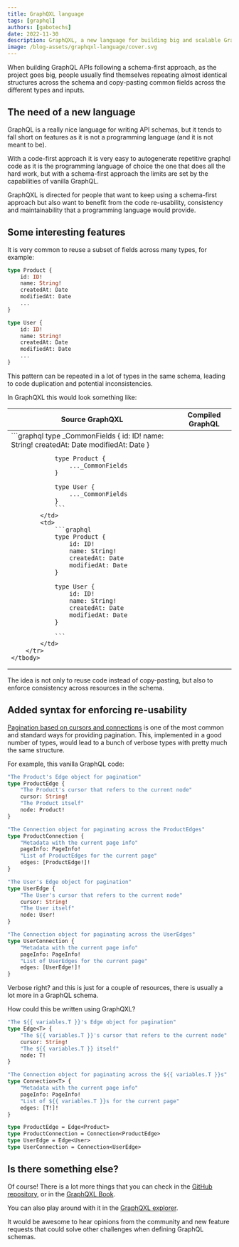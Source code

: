 ```yaml
---
title: GraphQXL language
tags: [graphql]
authors: [gabotechs]
date: 2022-11-30
description: GraphQXL, a new language for building big and scalable GraphQL server-side schemas
image: /blog-assets/graphqxl-language/cover.svg
---
```


When building GraphQL APIs following a schema-first approach, as the project goes big,
people usually find themselves repeating almost identical structures across the schema and
copy-pasting common fields across the different types and inputs.

## The need of a new language

GraphQL is a really nice language for writing API schemas, but it tends to fall short on
features as it is not a programming language (and it is not meant to be).

With a code-first approach it is very easy to autogenerate repetitive graphql
code as it is the programming language of choice the one that does all the hard work,
but with a schema-first approach the limits are set by the capabilities of vanilla GraphQL.

GraphQXL is directed for people that want to keep using a schema-first approach but also
want to benefit from the code re-usability, consistency and maintainability that a
programming language would provide.

## Some interesting features

It is very common to reuse a subset of fields across many types, for example:
```graphql
type Product {
    id: ID!
    name: String!
    createdAt: Date
    modifiedAt: Date
    ...
}

type User {
    id: ID!
    name: String!
    createdAt: Date
    modifiedAt: Date
    ...
}
```
This pattern can be repeated in a lot of types in the same schema, leading to code
duplication and potential inconsistencies.

In GraphQXL this would look something like:

<table style={{ width: '100%', marginTop: 10 }}>
    <thead>
        <tr>
            <th>
                Source GraphQXL
            </th>
            <th>
                Compiled GraphQL
            </th>
        </tr>
    </thead>
    <tbody>
        <tr>
            <td>
                ```graphql
                type _CommonFields {
                    id: ID!
                    name: String!
                    createdAt: Date
                    modifiedAt: Date
                }

                type Product {
                    ..._CommonFields
                }

                type User {
                    ..._CommonFields
                }
                ```
            </td>
            <td>
                ```graphql
                type Product {
                    id: ID!
                    name: String!
                    createdAt: Date
                    modifiedAt: Date
                }

                type User {
                    id: ID!
                    name: String!
                    createdAt: Date
                    modifiedAt: Date
                }

                ```
            </td>
        </tr>
    </tbody>
</table>

The idea is not only to reuse code instead of copy-pasting, but also
to enforce consistency across resources in the schema.

## Added syntax for enforcing re-usability

[Pagination based on cursors and connections](https://relay.dev/graphql/connections.htm)
is one of the most common and standard ways for providing pagination. This, implemented in
a good number of types, would lead to a bunch of verbose types with pretty much the same
structure.

For example, this vanilla GraphQL code:
```graphql
"The Product's Edge object for pagination"
type ProductEdge {
    "The Product's cursor that refers to the current node"
	cursor: String!
    "The Product itself"
	node: Product!
}

"The Connection object for paginating across the ProductEdges"
type ProductConnection {
    "Metadata with the current page info"
	pageInfo: PageInfo!
    "List of ProductEdges for the current page"
	edges: [ProductEdge!]!
}

"The User's Edge object for pagination"
type UserEdge {
    "The User's cursor that refers to the current node"
	cursor: String!
    "The User itself"
	node: User!
}

"The Connection object for paginating across the UserEdges"
type UserConnection {
    "Metadata with the current page info"
	pageInfo: PageInfo!
    "List of UserEdges for the current page"
	edges: [UserEdge!]!
}
```
Verbose right? and this is just for a couple of resources, there is usually a lot more in
a GraphQL schema.

How could this be written using GraphQXL?

```graphql
"The ${{ variables.T }}'s Edge object for pagination"
type Edge<T> {
    "The ${{ variables.T }}'s cursor that refers to the current node"
    cursor: String!
    "The ${{ variables.T }} itself"
    node: T!
}

"The Connection object for paginating across the ${{ variables.T }}s"
type Connection<T> {
    "Metadata with the current page info"
    pageInfo: PageInfo!
    "List of ${{ variables.T }}s for the current page"
    edges: [T!]!
}

type ProductEdge = Edge<Product>
type ProductConnection = Connection<ProductEdge>
type UserEdge = Edge<User>
type UserConnection = Connection<UserEdge>
```

## Is there something else?

Of course! There is a lot more things that you can check in the [GitHub repository](https://github.com/gabotechs/graphqxl),
or in the [GraphQXL Book](https://gabotechs.github.io/graphqxl/).

You can also play around with it in the [GraphQXL explorer](https://graphqxl-explorer.vercel.app/).

It would be awesome to hear opinions from the community and new feature requests that
could solve other challenges when defining GraphQL schemas.
